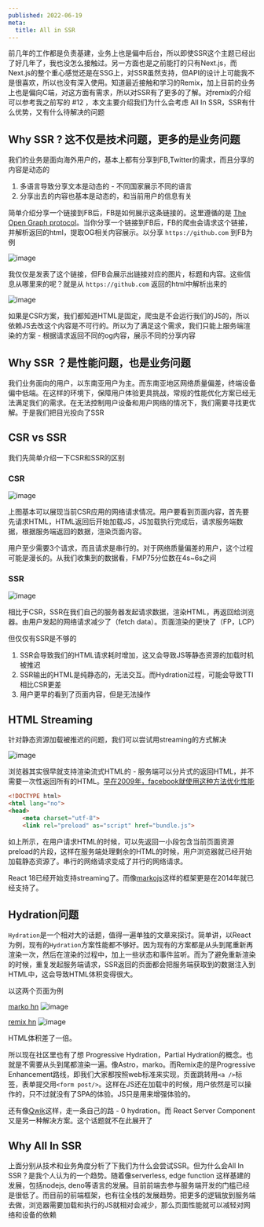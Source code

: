 ```yaml
---
published: 2022-06-19
meta:
  title: All in SSR
---
```



前几年的工作都是负责基建，业务上也是偏中后台，所以即使SSR这个主题已经出了好几年了，我也没怎么接触过。另一方面也是之前能打的只有Next.js，而Next.js的整个重心感觉还是在SSG上，对SSR虽然支持，但API的设计上可能我不是很喜欢，所以也没有深入使用。知道最近接触和学习的Remix，加上目前的业务上也是偏向C端，对这方面有需求，所以对SSR有了更多的了解。对remix的介绍可以参考我之前写的 #12 ，本文主要介绍我们为什么会考虑 All In SSR，SSR有什么优势，又有什么待解决的问题

## Why SSR ? 这不仅是技术问题，更多的是业务问题

我们的业务是面向海外用户的，基本上都有分享到FB,Twitter的需求，而且分享的内容是动态的

1. 多语言导致分享文本是动态的 - 不同国家展示不同的语言
2. 分享出去的内容也基本是动态的，和当前用户的信息有关

简单介绍分享一个链接到FB后，FB是如何展示这条链接的。这里遵循的是 [The Open Graph protocol](https://ogp.me/)。当你分享一个链接到FB后，FB的爬虫会请求这个链接，并解析返回的html，提取OG相关内容展示。以分享 `https://github.com` 到FB为例

![image](https://user-images.githubusercontent.com/4456380/174470240-41547b97-012b-48e5-bc25-7550563dd076.png)

我仅仅是发表了这个链接，但FB会展示出链接对应的图片，标题和内容。这些信息从哪里来的呢？就是从 `https://github.com` 返回的html中解析出来的

![image](https://user-images.githubusercontent.com/4456380/174470304-d898656f-2ac6-4d6d-86c3-6f28fa498e61.png)

如果是CSR方案，我们都知道HTML是固定，爬虫是不会运行我们的JS的，所以依赖JS去改这个内容是不可行的。所以为了满足这个需求，我们只能上服务端渲染的方案 - 根据请求返回不同的og内容，展示不同的分享内容

## Why SSR ？是性能问题，也是业务问题

我们业务面向的用户，以东南亚用户为主。而东南亚地区网络质量偏差，终端设备偏中低端。在这样的环境下，保障用户体验更具挑战，常规的性能优化方案已经无法满足我们的需求。在无法控制用户设备和用户网络的情况下，我们需要寻找更优解。于是我们把目光投向了SSR

## CSR vs SSR

我们先简单介绍一下CSR和SSR的区别

### CSR

![image](https://user-images.githubusercontent.com/4456380/174470567-c79ef9ee-b364-4477-97d1-0c9f491b1126.png)

上图基本可以展现当前CSR应用的网络请求情况。用户要看到页面内容，首先要先请求HTML，HTML返回后开始加载JS，JS加载执行完成后，请求服务端数据，根据服务端返回的数据，渲染页面内容。

用户至少需要3个请求，而且请求是串行的。对于网络质量偏差的用户，这个过程可能是漫长的。从我们收集到的数据看，FMP75分位数在4s~6s之间

### SSR 

![image](https://user-images.githubusercontent.com/4456380/174470557-9ea7a0a0-e7a5-4aab-9a17-7425cbe5a43a.png)

相比于CSR，SSR在我们自己的服务器发起请求数据，渲染HTML，再返回给浏览器。由用户发起的网络请求减少了（fetch data）。页面渲染的更快了（FP，LCP）

但仅仅有SSR是不够的
1. SSR会导致我们的HTML请求耗时增加，这又会导致JS等静态资源的加载时机被推迟
2. SSR输出的HTML是纯静态的，无法交互。而Hydration过程，可能会导致TTI相比CSR更差
  1. 用户更早的看到了页面内容，但是无法操作

## HTML Streaming

针对静态资源加载被推迟的问题，我们可以尝试用streaming的方式解决

![image](https://user-images.githubusercontent.com/4456380/174470902-678dba71-9753-45c1-b633-056ee8401626.png)

浏览器其实很早就支持渲染流式HTML的 - 服务端可以分片式的返回HTML，并不需要一次性返回所有的HTML。[早在2009年，facebook就使用这种方法优化性能](https://www.facebook.com/notes/10158791368532200/)

```html
<!DOCTYPE html>
<html lang="no">
<head>
    <meta charset="utf-8">
    <link rel="preload" as="script" href="bundle.js">
```

如上所示，在用户请求HTML的时候，可以先返回一小段包含当前页面资源preload的片段，这样在服务端处理剩余的HTML的时候，用户浏览器就已经开始加载静态资源了。串行的网络请求变成了并行的网络请求。

React 18已经开始支持streaming了。而像[markojs](https://markojs.com/)这样的框架更是在2014年就已经支持了。

## Hydration问题

`Hydration`是一个相对大的话题，值得一遍单独的文章来探讨。简单讲，以React为例，现有的`Hydration`方案性能都不够好。因为现有的方案都是从头到尾重新再渲染一次，然后在渲染的过程中，加上一些状态和事件监听。而为了避免重新渲染的时候，重复发起服务端请求，SSR返回的页面都会把服务端获取到的数据注入到HTML中，这会导致HTML体积变得很大。

以这两个页面为例

[marko hn](https://marko-hackernews.ryansolid.workers.dev/stories/31792790)
![image](https://user-images.githubusercontent.com/4456380/174471415-fe4b054b-336e-425a-a03e-536a2153a50c.png)

[remix hn](https://remix-hackernews.ryansolid.workers.dev/stories/31792790)
![image](https://user-images.githubusercontent.com/4456380/174471428-5c909265-8804-4314-9d7c-f8d4e0ac0212.png)

HTML体积差了一倍。

所以现在社区里也有了想 Progressive Hydration，Partial Hydration的概念。也就是不需要从头到尾都渲染一遍。像Astro，marko。而Remix走的是Progressive Enhancement路线，即我们大家都按照web标准来实现，页面跳转用`<a />`标签，表单提交用`<form post/>`。这样在JS还在加载中的时候，用户依然是可以操作的，只不过就没有了SPA的体验。JS只是用来增强体验的。


还有像[Qwik](https://qwik.builder.io/)这样，走一条自己的路 - 0 hydration。而 React Server Component又是另一种解决方案。这个话题就不在此展开了

## Why All In SSR

上面分别从技术和业务角度分析了下我们为什么会尝试SSR。但为什么会All In SSR？是我个人认为的一个趋势。随着像serverless, edge function 这样基建的发展，包括nodejs, deno等语言的发展。目前前端去参与服务端开发的门槛已经是很低了。而目前的前端框架，也有往全栈的发展趋势。把更多的逻辑放到服务端去做，浏览器需要加载和执行的JS就相对会减少，那么页面性能就可以减轻对网络和设备的依赖


